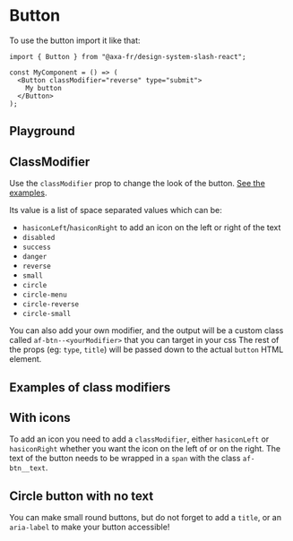 
<Meta of={ButtonStories} name="Button" />

# Button

To use the button import it like that:

```tsx title="test.js"
import { Button } from "@axa-fr/design-system-slash-react";

const MyComponent = () => (
  <Button classModifier="reverse" type="submit">
    My button
  </Button>
);
```

## Playground

<Canvas of={ButtonStories.Playground}></Canvas>
<Controls of={ButtonStories.Playground} />

## ClassModifier

Use the `classModifier` prop to change the look of the button. [See the examples](#examples-of-class-modifiers).

Its value is a list of space separated values which can be:

- `hasiconLeft`/`hasiconRight` to add an icon on the left or right of the text
- `disabled`
- `success`
- `danger`
- `reverse`
- `small`
- `circle`
- `circle-menu`
- `circle-reverse`
- `circle-small`

You can also add your own modifier, and the output will be a custom class called `af-btn--<yourModifier>` that you can target in your css
The rest of the props (eg: `type`, `title`) will be passed down to the actual `button` HTML element.

## Examples of class modifiers

<Canvas of={ButtonStories.MultiExamples} layout="fullscreen" />

## With icons

To add an icon you need to add a `classModifier`, either `hasiconLeft` or `hasiconRight` whether you want the icon on the left of or on the right.
The text of the button needs to be wrapped in a `span` with the class `af-btn__text`.

<Canvas of={ButtonStories.WithIconLeft} />
<Canvas of={ButtonStories.WithIconRight} />

## Circle button with no text

You can make small round buttons, but do not forget to add a `title`, or an `aria-label` to make your button accessible!

<Canvas of={ButtonStories.Circle} />
